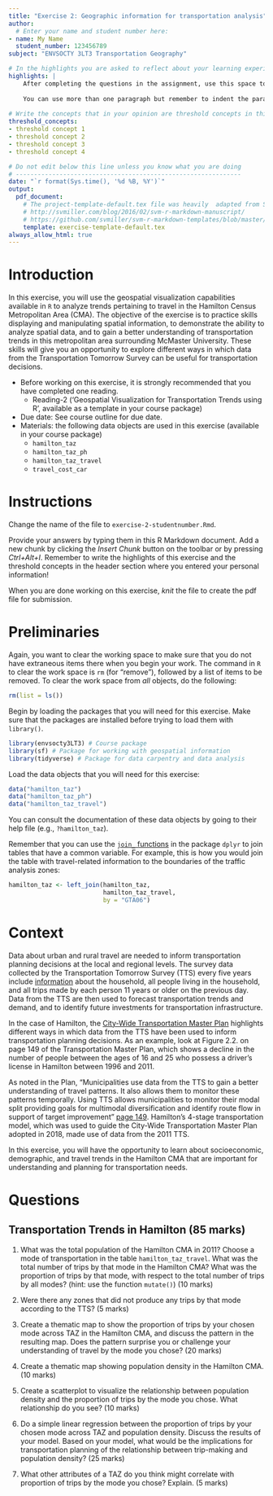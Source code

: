 ```yaml
---
title: "Exercise 2: Geographic information for transportation analysis"
author:
  # Enter your name and student number here:
- name: My Name
  student_number: 123456789
subject: "ENVSOCTY 3LT3 Transportation Geography"

# In the highlights you are asked to reflect about your learning experience while working on this exercise. This section is worth 10 marks.
highlights: |
    After completing the questions in the assignment, use this space to briefly write your thoughts about your learning experience. What did you learn working on this assignment? How were you challenged? Or was it easy?
    
    You can use more than one paragraph but remember to indent the paragraphs. This summary does not need to be very long, try to write it in about 200 words.
    
# Write the concepts that in your opinion are threshold concepts in this exercise. A threshold concept is a key idea that once you grasp it, it changes your understanding of a topic, phenomenon, subject, method, etc. Write between three and five threshold concepts that apply to your learning experience working on this exercise. This section is worth 5 marks.
threshold_concepts: 
- threshold concept 1
- threshold concept 2 
- threshold concept 3
- threshold concept 4

# Do not edit below this line unless you know what you are doing
# --------------------------------------------------------------
date: "`r format(Sys.time(), '%d %B, %Y')`"
output:
  pdf_document:
    # The project-template-default.tex file was heavily  adapted from Steven V. Miller's template for academic manuscripts. See:
    # http://svmiller.com/blog/2016/02/svm-r-markdown-manuscript/
    # https://github.com/svmiller/svm-r-markdown-templates/blob/master/svm-latex-ms.tex
    template: exercise-template-default.tex
always_allow_html: true
---
```


# Introduction

In this exercise, you will use the geospatial visualization capabilities available in `R` to analyze trends pertaining to travel in the Hamilton Census Metropolitan Area (CMA). The objective of the exercise is to practice skills displaying and manipulating spatial information, to demonstrate the ability to analyze spatial data, and to gain a better understanding of transportation trends in this metropolitan area surrounding McMaster University. These skills will give you an opportunity to explore different ways in which data from the Transportation Tomorrow Survey can be useful for transportation decisions.

* Before working on this exercise, it is strongly recommended that you have completed one reading.
    + Reading-2 ('Geospatial Visualization for Transportation Trends using R', available as a template in your course package)
* Due date:	See course outline for due date.
* Materials: the following data objects are used in this exercise (available in your course package)
    + `hamilton_taz`
    + `hamilton_taz_ph`
    + `hamilton_taz_travel`
    + `travel_cost_car`

# Instructions

Change the name of the file to `exercise-2-studentnumber.Rmd`. 

Provide your answers by typing them in this R Markdown document. Add a new chunk by clicking the *Insert Chunk* button on the toolbar or by pressing *Ctrl+Alt+I*. Remember to write the highlights of this exercise and the threshold concepts in the header section where you entered your personal information!

When you are done working on this exercise, _knit_ the file to create the pdf file for submission.

# Preliminaries

Again, you want to clear the working space to make sure that you do not have extraneous items there when you begin your work. The command in `R` to clear the work space is `rm` (for "remove"), followed by a list of items to be removed. To clear the work space from _all_ objects, do the following:
```r
rm(list = ls())
```

Begin by loading the packages that you will need for this exercise. Make sure that the packages are installed before trying to load them with `library()`. 
```r
library(envsocty3LT3) # Course package
library(sf) # Package for working with geospatial information
library(tidyverse) # Package for data carpentry and data analysis
```

Load the data objects that you will need for this exercise:
```r
data("hamilton_taz")
data("hamilton_taz_ph")
data("hamilton_taz_travel")
```

You can consult the documentation of these data objects by going to their help file (e.g., `?hamilton_taz`).

Remember that you can use the [`join_` functions]() in the package `dplyr` to join tables that have a common variable. For example, this is how you would join the table with travel-related information to the boundaries of the traffic analysis zones:
```r
hamilton_taz <- left_join(hamilton_taz,
                          hamilton_taz_travel,
                          by = "GTA06")
```

# Context

Data about urban and rural travel are needed to inform transportation planning decisions at the local and regional levels. The survey data collected by the Transportation Tomorrow Survey (TTS) every five years include [information](http://www.tts2016.ca/en/survey-questions.php) about the household, all people living in the household, and all trips made by each person 11 years or older on the previous day. Data from the TTS are then used to forecast transportation trends and demand, and to identify future investments for transportation infrastructure.

In the case of Hamilton, the [City-Wide Transportation Master Plan](https://www.hamilton.ca/sites/default/files/media/browser/2018-10-24/tmp-review-update-final-report-oct2018.pdf) highlights different ways in which data from the TTS have been used to inform transportation planning decisions. As an example, look at Figure 2.2. on page 149 of the Transportation Master Plan, which shows a decline in the number of people between the ages of 16 and 25 who possess a driver's license in Hamilton between 1996 and 2011. 

As noted in the Plan, "Municipalities use data from the TTS to gain a better understanding of travel patterns. It also allows them to monitor these patterns temporally. Using TTS allows municipalities to monitor their modal split providing goals for multimodal diversification and identify route flow in support of target improvement" [page 149](https://www.hamilton.ca/sites/default/files/media/browser/2018-10-24/tmp-review-update-final-report-oct2018.pdf). Hamilton's 4-stage transportation model, which was used to guide the City-Wide Transportation Master Plan adopted in 2018, made use of data from the 2011 TTS.

In this exercise, you will have the opportunity to learn about socioeconomic, demographic, and travel trends in the Hamilton CMA that are important for understanding and planning for transportation needs.

# Questions

## Transportation Trends in Hamilton (85 marks)

1.	What was the total population of the Hamilton CMA in 2011? Choose a mode of transportation in the table `hamilton_taz_travel`. What was the total number of trips by that mode in the Hamilton CMA? What was the proportion of trips by that mode, with respect to the total number of trips by all modes? (hint: use the function `mutate()`) (10 marks)


2.	Were there any zones that did not produce any trips by that mode according to the TTS? (5 marks)


3.	Create a thematic map to show the proportion of trips by your chosen mode across TAZ in the Hamilton CMA, and discuss the pattern in the resulting map. Does the pattern surprise you or challenge your understanding of travel by the mode you chose? (20 marks)


4.  Create a thematic map showing population density in the Hamilton CMA. (10 marks)


5.	Create a scatterplot to visualize the relationship between population density and the proportion of trips by the mode you chose. What relationship do you see? (10 marks)


6. Do a simple linear regression between the proportion of trips by your chosen mode across TAZ and population density. Discuss the results of your model. Based on your model, what would be the implications for transportation planning of the relationship between trip-making and population density? (25 marks)


7. What other attributes of a TAZ do you think might correlate with proportion of trips by the mode you chose? Explain. (5 marks)
